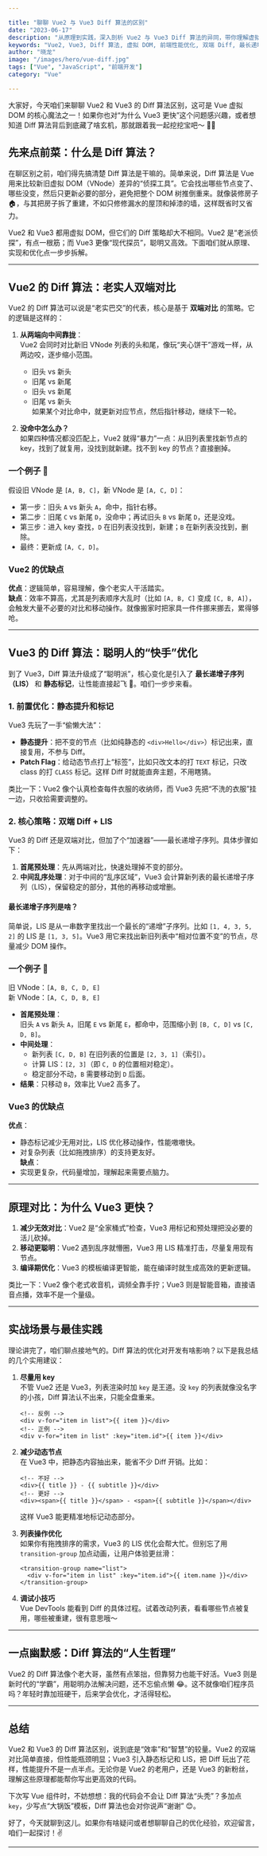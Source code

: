 ```yaml
---

title: "聊聊 Vue2 与 Vue3 Diff 算法的区别"
date: "2023-06-17"
description: "从原理到实践，深入剖析 Vue2 与 Vue3 Diff 算法的异同，带你理解虚拟 DOM 背后的魔法。"
keywords: "Vue2, Vue3, Diff 算法, 虚拟 DOM, 前端性能优化, 双端 Diff, 最长递增子序列"
author: "晓龙"
image: "/images/hero/vue-diff.jpg"
tags: ["Vue", "JavaScript", "前端开发"]
category: "Vue"

---
```


大家好，今天咱们来聊聊 Vue2 和 Vue3 的 Diff 算法区别，这可是 Vue 虚拟 DOM 的核心魔法之一！如果你也对“为什么 Vue3 更快”这个问题感兴趣，或者想知道 Diff 算法背后到底藏了啥玄机，那就跟着我一起挖挖宝吧～ 🕵️‍♂️

## 先来点前菜：什么是 Diff 算法？

在聊区别之前，咱们得先搞清楚 Diff 算法是干嘛的。简单来说，Diff 算法是 Vue 用来比较新旧虚拟 DOM（VNode）差异的“侦探工具”。它会找出哪些节点变了、哪些没变，然后只更新必要的部分，避免把整个 DOM 树推倒重来。就像装修房子 🏠，与其把房子拆了重建，不如只修修漏水的屋顶和掉漆的墙，这样既省时又省力。

Vue2 和 Vue3 都用虚拟 DOM，但它们的 Diff 策略却大不相同。Vue2 是“老派侦探”，有点一根筋；而 Vue3 更像“现代探员”，聪明又高效。下面咱们就从原理、实现和优化点一步步拆解。

---

## Vue2 的 Diff 算法：老实人双端对比

Vue2 的 Diff 算法可以说是“老实巴交”的代表，核心是基于 **双端对比** 的策略。它的逻辑是这样的：

1. **从两端向中间靠拢**：  
   Vue2 会同时对比新旧 VNode 列表的头和尾，像玩“夹心饼干”游戏一样，从两边咬，逐步缩小范围。  
   - 旧头 vs 新头
   - 旧尾 vs 新尾
   - 旧头 vs 新尾
   - 旧尾 vs 新头  
   如果某个对比命中，就更新对应节点，然后指针移动，继续下一轮。

2. **没命中怎么办？**  
   如果四种情况都没匹配上，Vue2 就得“暴力”一点：从旧列表里找新节点的 key，找到了就复用，没找到就新建。找不到 key 的节点？直接删掉。

### 一个例子 🌰
假设旧 VNode 是 `[A, B, C]`，新 VNode 是 `[A, C, D]`：

- 第一步：旧头 `A` vs 新头 `A`，命中，指针右移。
- 第二步：旧尾 `C` vs 新尾 `D`，没命中；再试旧头 `B` vs 新尾 `D`，还是没戏。
- 第三步：进入 key 查找，`D` 在旧列表没找到，新建；`B` 在新列表没找到，删除。
- 最终：更新成 `[A, C, D]`。

### Vue2 的优缺点
**优点**：逻辑简单，容易理解，像个老实人干活踏实。  
**缺点**：效率不算高，尤其是列表顺序大乱时（比如 `[A, B, C]` 变成 `[C, B, A]`），会触发大量不必要的对比和移动操作。就像搬家时把家具一件件挪来挪去，累得够呛。

---

## Vue3 的 Diff 算法：聪明人的“快手”优化

到了 Vue3，Diff 算法升级成了“聪明派”，核心变化是引入了 **最长递增子序列（LIS）** 和 **静态标记**，让性能直接起飞 🚀。咱们一步步来看。

### 1. 前置优化：静态提升和标记
Vue3 先玩了一手“偷懒大法”：
- **静态提升**：把不变的节点（比如纯静态的 `<div>Hello</div>`）标记出来，直接复用，不参与 Diff。
- **Patch Flag**：给动态节点打上“标签”，比如只改文本的打 `TEXT` 标记，只改 class 的打 `CLASS` 标记。这样 Diff 时就能直奔主题，不用瞎猜。

类比一下：Vue2 像个认真检查每件衣服的收纳师，而 Vue3 先把“不洗的衣服”挂一边，只收拾需要调整的。

### 2. 核心策略：双端 Diff + LIS
Vue3 的 Diff 还是双端对比，但加了个“加速器”——最长递增子序列。具体步骤如下：
1. **首尾预处理**：先从两端对比，快速处理掉不变的部分。
2. **中间乱序处理**：对于中间的“乱序区域”，Vue3 会计算新列表的最长递增子序列（LIS），保留稳定的部分，其他的再移动或增删。

#### 最长递增子序列是啥？
简单说，LIS 是从一串数字里找出一个最长的“递增”子序列。比如 `[1, 4, 3, 5, 2]` 的 LIS 是 `[1, 3, 5]`。Vue3 用它来找出新旧列表中“相对位置不变”的节点，尽量减少 DOM 操作。

### 一个例子 🌰
旧 VNode：`[A, B, C, D, E]`  
新 VNode：`[A, C, D, B, E]`

- **首尾预处理**：  
  旧头 `A` vs 新头 `A`，旧尾 `E` vs 新尾 `E`，都命中，范围缩小到 `[B, C, D]` vs `[C, D, B]`。
- **中间处理**：  
  - 新列表 `[C, D, B]` 在旧列表的位置是 `[2, 3, 1]`（索引）。
  - 计算 LIS：`[2, 3]`（即 `C, D` 的位置相对稳定）。
  - 稳定部分不动，`B` 需要移动到 `D` 后面。
- **结果**：只移动 `B`，效率比 Vue2 高多了。

### Vue3 的优缺点
**优点**：  
- 静态标记减少无用对比，LIS 优化移动操作，性能嗷嗷快。  
- 对复杂列表（比如拖拽排序）的支持更友好。  
**缺点**：  
- 实现更复杂，代码量增加，理解起来需要点脑力。

---

## 原理对比：为什么 Vue3 更快？

1. **减少无效对比**：Vue2 是“全家桶式”检查，Vue3 用标记和预处理把没必要的活儿砍掉。
2. **移动更聪明**：Vue2 遇到乱序就懵圈，Vue3 用 LIS 精准打击，尽量复用现有节点。
3. **编译期优化**：Vue3 的模板编译更智能，能在编译时就生成高效的更新逻辑。

类比一下：Vue2 像个老式收音机，调频全靠手拧；Vue3 则是智能音箱，直接语音点播，效率不是一个量级。

---

## 实战场景与最佳实践

理论讲完了，咱们聊点接地气的。Diff 算法的优化对开发有啥影响？以下是我总结的几个实用建议：

1. **尽量用 key**  
   不管 Vue2 还是 Vue3，列表渲染时加 `key` 是王道。没 `key` 的列表就像没名字的小孩，Diff 算法认不出来，只能全盘重来。  
   ```vue
   <!-- 反例 -->
   <div v-for="item in list">{{ item }}</div>
   <!-- 正例 -->
   <div v-for="item in list" :key="item.id">{{ item }}</div>
   ```

2. **减少动态节点**  
   在 Vue3 中，把静态内容抽出来，能省不少 Diff 开销。比如：
   ```vue
   <!-- 不好 -->
   <div>{{ title }} - {{ subtitle }}</div>
   <!-- 更好 -->
   <div><span>{{ title }}</span> - <span>{{ subtitle }}</span></div>
   ```
   这样 Vue3 能更精准地标记动态部分。

3. **列表操作优化**  
   如果你有拖拽排序的需求，Vue3 的 LIS 优化会帮大忙。但别忘了用 `transition-group` 加点动画，让用户体验更丝滑：
   ```vue
   <transition-group name="list">
     <div v-for="item in list" :key="item.id">{{ item.name }}</div>
   </transition-group>
   ```

4. **调试小技巧**  
   Vue DevTools 能看到 Diff 的具体过程。试着改动列表，看看哪些节点被复用，哪些被重建，很有意思哦～

---

## 一点幽默感：Diff 算法的“人生哲理”

Vue2 的 Diff 算法像个老大哥，虽然有点笨拙，但靠努力也能干好活。Vue3 则是新时代的“学霸”，用聪明办法解决问题，还不忘偷点懒 😂。这不就像咱们程序员吗？年轻时靠加班硬干，后来学会优化，才活得轻松。

---

## 总结

Vue2 和 Vue3 的 Diff 算法区别，说到底是“效率”和“智慧”的较量。Vue2 的双端对比简单直接，但性能瓶颈明显；Vue3 引入静态标记和 LIS，把 Diff 玩出了花样，性能提升不是一点半点。无论你是 Vue2 的老用户，还是 Vue3 的新粉丝，理解这些原理都能帮你写出更高效的代码。

下次写 Vue 组件时，不妨想想：我的代码会不会让 Diff 算法“头秃”？多加点 `key`，少写点“大锅饭”模板，Diff 算法也会对你说声“谢谢” 😊。

好了，今天就聊到这儿。如果你有啥疑问或者想聊聊自己的优化经验，欢迎留言，咱们一起探讨！✌️

---